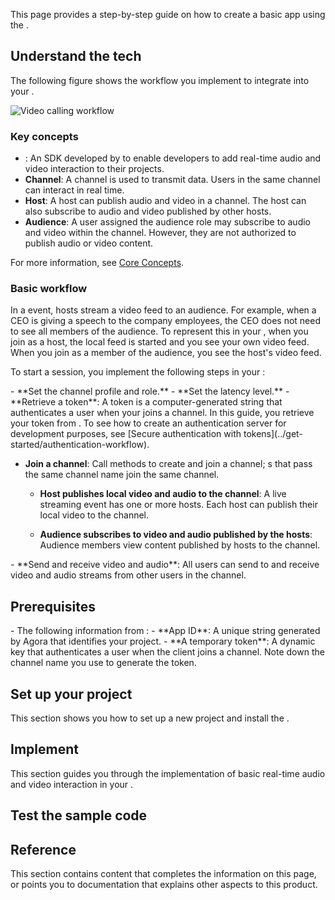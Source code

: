 
This page provides a step-by-step guide on how to create a basic <Vpd k="NAME"/> app using the <Vg k="COMPANY"/> <Vpd k="SDK"/>.

## Understand the tech

The following figure shows the workflow you implement to integrate <Vpd k="NAME" /> into your <Vpl k="CLIENT" />.

![Video calling workflow](/images/video-sdk/video-call.svg)

### Key concepts

- **<Vg k="VSDK"/>**: An SDK developed by <Vg k="COMPANY"/> to enable developers to add real-time audio and video interaction to their projects.
- **Channel**: A channel is used to transmit data. Users in the same channel can interact in real time.
- **Host**: A host can publish audio and video in a channel. The host can also subscribe to audio and video published by other hosts.
- **Audience**: A user assigned the audience role may subscribe to audio and video within the channel. However, they are not authorized to publish audio or video content.

For more information, see [Core Concepts](../overview/core-concepts).

### Basic workflow

<ProductWrapper product="interactive-live-streaming, broadcast-streaming">
In a <Vpd k="PRODUCT" /> event, hosts stream a video feed to an audience. For example, when a CEO is giving a speech to the company employees, the CEO does not need to see all members of the audience. To represent this in your <Vpl k="CLIENT" />, when you join as a host, the local feed is started and you see your own video feed. When you join as a member of the audience, you see the host's video feed.
</ProductWrapper>

To start a <Vpd k="NAME" /> session, you implement the following steps in your <Vpl k="CLIENT" />:

<ProductWrapper product="interactive-live-streaming, broadcast-streaming">
- **Set the channel profile and role.**
</ProductWrapper>
<ProductWrapper product="broadcast-streaming">
- **Set the latency level.**
</ProductWrapper>
- **Retrieve a token**: A token is a computer-generated string that authenticates a user when your <Vpl k="CLIENT" /> joins a channel. In this guide, you retrieve your token from <Vg k="CONSOLE" />. To see how to create an authentication server for development purposes, see [Secure authentication with tokens](../get-started/authentication-workflow). 

- **Join a channel**: Call methods to create and join a channel; <Vpl k="CLIENT" />s that pass the same channel name join the same channel.
    <ProductWrapper product="interactive-live-streaming, broadcast-streaming">
    - **Host publishes local video and audio to the channel**: A live streaming event has one or more hosts. Each host can publish their local video to the channel.

    - **Audience subscribes to video and audio published by the hosts**: Audience members view content published by hosts to the channel.
    </ProductWrapper>
<ProductWrapper product="video-calling">
- **Send and receive video and audio**: All users can send to and receive video and audio streams from other users in the channel.
</ProductWrapper>

## Prerequisites
<Prerequisites/>
- The following information from <Vg k="CONSOLE"/>:
    - **App ID**: A unique string generated by Agora that identifies your project.
    - **A temporary token**: A dynamic key that authenticates a user when the client joins a channel. Note down the channel name you use to generate the token.
           
## Set up your project

This section shows you how to set up a new <Vpl k="NAME"/> project and install the <Vg k="COMPANY" /> <Vpd k="SDK" />.

<ProjectSetup/>

## Implement <Vpd k="NAME" />

This section guides you through the implementation of basic real-time audio and video interaction in your <Vpl k="CLIENT"/>.

<ProjectImplement/>

## Test the sample code
<ProjectTest/>

## Reference

This section contains content that completes the information on this page, or points you to documentation that explains other aspects to this product.

<Reference/>
